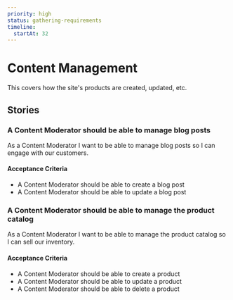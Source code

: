 ```yaml
---
priority: high
status: gathering-requirements
timeline:
  startAt: 32
---
```

# Content Management

This covers how the site's products are created, updated, etc.

## Stories

### A Content Moderator should be able to manage blog posts

As a Content Moderator I want to be able to manage blog posts so I can engage with our customers.

#### Acceptance Criteria

*   A Content Moderator should be able to create a blog post
*   A Content Moderator should be able to update a blog post

### A Content Moderator should be able to manage the product catalog

As a Content Moderator I want to be able to manage the product catalog so I can sell our inventory.

#### Acceptance Criteria

*   A Content Moderator should be able to create a product
*   A Content Moderator should be able to update a product
*   A Content Moderator should be able to delete a product
